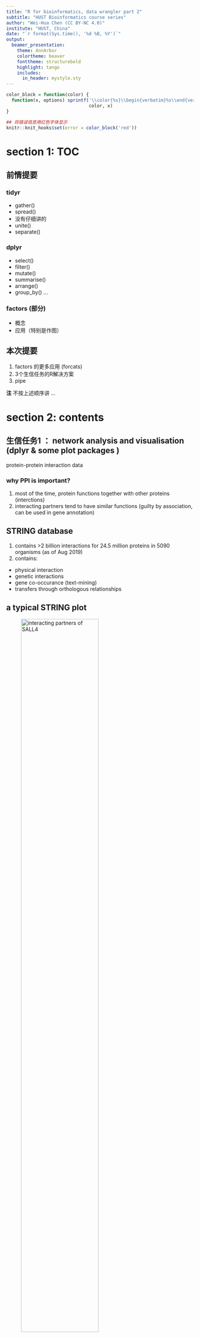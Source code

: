 ```yaml
---
title: "R for bioinformatics, data wrangler part 2"
subtitle: "HUST Bioinformatics course series"
author: "Wei-Hua Chen (CC BY-NC 4.0)"
institute: "HUST, China"
date: "`r format(Sys.time(), '%d %B, %Y')`"
output: 
  beamer_presentation:
    theme: AnnArbor
    colortheme: beaver
    fonttheme: structurebold
    highlight: tango
    includes:
      in_header: mystyle.sty
---
```


```r
color_block = function(color) {
  function(x, options) sprintf('\\color{%s}\\begin{verbatim}%s\\end{verbatim}',
                               color, x)
}

## 将错误信息用红色字体显示
knitr::knit_hooks$set(error = color_block('red'))
```

# section 1: TOC

## 前情提要

### tidyr

* gather()
* spread()
* 没有仔细讲的
 - unite()
 - separate()
 
### dplyr 

* select()
* filter()
* mutate()
* summarise()
* arrange()
* group_by() ... 

### factors (部分)

* 概念
* 应用（特别是作图）

## 本次提要

1. factors 的更多应用 (forcats)
2. 3个生信任务的R解决方案
3. pipe

**注** 不按上述顺序讲 ... 

# section 2: contents

## 生信任务1 ： network analysis and visualisation (dplyr & some plot packages )

protein-protein interaction data

### why PPI is important?

1. most of the time, protein functions together with other proteins (interctions)
2. interacting partners tend to have similar functions (guilty by association, can be used in gene annotation)


## STRING database

1. contains >2 billion interactions for 24.5 million proteins in 5090 organisms (as of Aug 2019)
2. contains: 
 * physical interaction
 * genetic interactions
 * gene co-occurance (text-mining)
 * transfers through orthologous relationships

## a typical STRING plot

![interacting partners of SALL4](images/talk06/string_normal_image.png){height=70%}


## note to previous plot

**note** this plot was generated using the following parameters:

* use SALL4 in human as query
* show only the top ten connectivity partners
* only connectivity score >= 900 (or 0.9) were shown

## tasks of task 1

1. get human PPI data
2. limit the interactions to those with scores >= 900 (or 0.9)
3. find SALL4 and its top ten interaction parteners
4. visualize the PPI network
5. calculate connectivities of sall4 and its top ten parteners in the dataset

**问题** 

生物学意义何在？？

## download human ppi data from STRING

go to : https://string-db.org/cgi/download.pl

![Download human PPI data from STRING](images/talk06/download_human_PPI_from_string.png){height=50%}

## load and load the human PPI data 

\FontSmall

```r
library(tidyverse);
```

```r
## read_csv 也能处理压缩文件！！！ 
ppi <- read_delim( file = "data/talk06/ppi900.txt.gz", col_names = T, 
                   delim =  "\t", quote = "" );

## 查看一下数据 --
ppi %>% filter( gene1 == "SALL4" ) %>% do( head(.,  n = 10 ) );
```

## start to process the data 

\FontSmall 

```r
## get top 10 interacting partners of SALL4 by interaction score ... 
toppart <- ppi %>% filter( gene1 == "SALL4" ) %>% 
  arrange( desc( score ) ) %>% slice( 1:10 );

## get the interaction network consisting the top genes --
genes <- unique( c( "SALL4", toppart$gene2 ) );
netdata <- ppi %>% filter( gene1 %in% genes & gene2 %in% genes );
nrow(netdata);
```

## load the igraph package 

\FontSmall

```r
## -- to make sure the installation will only run once ... 
if (!require("igraph")){ 
  chooseCRANmirror();
  install.packages("igraph");
} 

library( igraph );
```

## visualise the network ...

\FontSmall 

```r
netnet <- graph_from_data_frame( netdata, directed = FALSE );
plot(netnet);
```

## 图的问题

* very ugly
* two lines (redundancy) between every two nodes

## redundancy among data

\FontSmall

```r
netdata %>% filter( gene1 %in% c("SALL4", "NANOG") & gene2 %in% c("SALL4", "NANOG") );
```

## how to remove redundancy? 

\FontSmall 

```r
## create a new column, sort the two gene names, and concatenate them ... 
testdata <- 
  netdata %>% filter( gene1 %in% c("SALL4", "NANOG") & gene2 %in% c("SALL4", "NANOG") ) %>% 
  mutate( group  =  
            if_else( gene1 > gene2, 
                     str_c( gene1, gene2, sep = "-" ), 
                     str_c( gene2, gene1, sep = "-" ) ) );

testdata;
```

\FontNormal

**Note** ```str_c``` is from the ```stringr``` package!! 

## remove redundancy!

\FontSmall 

```r
testdata %>% group_by( group ) %>% slice( 1 );
```

## remove redundancy, cont. 

\FontSmall 

```r
netdata.nr <- 
  netdata %>% 
  mutate( group  =  
            if_else( gene1 > gene2, 
                     str_c( gene1, gene2, sep = "-" ), 
                     str_c( gene2, gene1, sep = "-" ) ) ) %>% 
  group_by( group ) %>% slice( 1 );

nrow(netdata.nr);
```

## plot the non-redundant data 

\FontSmall

```r
netnet.nr <- graph_from_data_frame( netdata.nr, directed = FALSE );
plot(netnet.nr);
```

## redundant 的数据可以用来计算 degree

\FontSmall

```r
net.stats <- 
  netdata %>% group_by( gene1 ) %>% summarise( degree = n() ) %>% 
  arrange( desc (degree) );
net.stats;
```

## 继续美化 network

\FontSmall

```r
## node大小由degree决定
## 查看网络中基因名存储的顺序
V(netnet.nr)$name; 
## 获取它们相对应的 degree ...
net.stats[match( V(netnet.nr)$name , net.stats$gene1 ),  ];
```

## 继续美化 network, cont.

\FontSmall

```r
vertex_attr(netnet.nr, "size") <- 
  net.stats$degree[match( V(netnet.nr)$name , net.stats$gene1 ) ] * 2;
plot( netnet.nr );
```

## 更多美化

详见：

1. [igraph introduction](https://www.jessesadler.com/post/network-analysis-with-r/)
2. [a comprehensive network visualisation tutorial in R](https://kateto.net/network-visualization): igraph and beyond

![Example final outcomes](images/talk06/igraph_example.png){height=40%}

## other network visualisation packages

1. [ggnet](https://briatte.github.io/ggnet/)
2. [interactive networkD3 R package](http://www.sthda.com/english/articles/33-social-network-analysis/137-interactive-network-visualization-using-r/)
3. plotly.js
4. D3

## 生信任务2 : 宏基因基因数据展示的小应用 (forcats)

![肠道物种丰度示意图](images/talk06/gmrepo_run_statistics.png){height=60%}

Find more at the [GMrepo database](https://gmrepo.humangut.info/home).

## 什么是宏基因组？

Metagenomics is the study of genetic material recovered directly from environmental samples. 

### research contents 

- mostly prokaryotes
- unicellular eukaryotes
- viruses

### techniques

- 16S (universially conserved gene in prokaryotes)
- whole genome sequencing (WGS or metagenomics)

## what can metagenomics do?

- identify new species
- reveal species kinds and abundances 
- relate species changes to human health and disease

## biomes

![Biomes](images/talk06/ebi_metagenomics_biomes_aug8_2019.png){height=60%}

Screenshot taken from the [EBI metagenomics database](https://www.ebi.ac.uk/metagenomics/) on Aug 8, 2019.

## enviromental microbiome

- soil
- ocean 

![The tara oceans expedition](images/talk06/tara_oceans_boat.jpg){height=50%}

## host associated microbiomes 

- human body sites
- animals & plants 

![NIH human microbiome project](images/talk06/iHMP.png){height=30%}

## why human gut microbiota is important?

![human gut microbita](images/talk06/GutMicrobeInfographic.png){height=60%}

## tasks of human gut microbiota analysis

- identify new species
- find good, bad and commensal microbes
- link microbial variations to human health
- mechanisms
- modulation, intervention and regulation

## typical human gut microbiome data

Species abundances

\FontSmall

```r
abu <- read_delim(file = "data/talk06/relative_abundance_for_RUN_ERR1072629_taxonlevel_species.txt",
                  delim = "\t", quote = "", comment = "#");

nrow(abu);
```

## Species abundances, cont.

\FontSmall

```r
abu %>% arrange( desc( relative_abundance ) ) %>% do( head(., n = 10) );
```

## 相对丰度作图要求

1. 按丰度从高到低排序
2. 只取前10个species (保留10行)
3. 将后面的丰度累加在一起，汇总为“Others”分类

## 数据处理

\FontSmall

```r
library( tidytidbits );
abu.dat <- 
  abu %>% arrange( desc( relative_abundance ) ) %>% 
    lump_rows( scientific_name, relative_abundance, n = 10, other_level = "Others" );

head(abu.dat, n = 11);
```


## 尝试作图

\FontSmall

```r
ggplot(abu.dat, aes(x = scientific_name, y = relative_abundance, fill = scientific_name ) ) + 
  geom_bar( stat = "identity" ) + 
  coord_flip()
```

## 调整排列顺序

\FontSmall

```r
## 用 forcat 包的 fct_reorder 函数; 注意它3个参数的意义！！！
ggplot(abu.dat, aes(x = fct_reorder( scientific_name, relative_abundance, .desc = F), 
                    y = relative_abundance, fill = scientific_name ) ) + 
  geom_bar( stat = "identity" ) + 
  coord_flip() + xlab("Species") + ylab( "Relative abundance %" ) 
```

## 更多 forcats 的应用 ... 

see here: https://cran.r-project.org/web/packages/forcats/vignettes/forcats.html

更多应用将会在 作图 （ggplot2） 时讲到。

## 生信任务3 : 整合基因表达、甲基化、突变数据 (dplyr::join)

在生信分析中，常需要将多个来源的数据整合在一个表格中，以方便后续分析。

\FontSmall

```r
meth <- read_delim( file = "data/talk06/methylation_data.txt.gz", 
                    delim = "\t", quote = "", col_names = T);

head(meth, n = 3);
```

\FontNormal

**问题** 什么是甲基化？？

## 表达数据

\FontSmall

```r
expr <- read_delim( file = "data/talk06/expression_data.txt.gz",
                    delim = "\t", quote = "", col_names = T );

head( expr, n = 5);
```

## 整合后的结果应该是什么？？

| gene    | TSS200  | TSS1500 | UTR | body | expression |
|--------|---------|---------|-----|---------------|----------|
| gene1   | 0.1      | 0.2 | NA  |  0.8 | 100 | 
| gene2   | 0.12      | 0.32 | NA  | 0.9  | 18 | 

... 

## 第一种方法，使用 spread 

先合并，再 spread 
用 ```bind_rows ``` 合并两个 tibble 时，列名需要一致

\FontSmall
```r
meth2 <- meth %>% select( gene, group=site, value=methylation_score );
head(meth2, n=2);

expr2 <- expr %>% mutate( group = "rkpm" ) %>%
  select( gene, group, value=rkpm ) %>% 
  group_by( gene ) %>% slice( 1 );
head(expr2, n=2);
```

\FontNormal

**注：** gene name 与 group 组合必须是唯一的。即：基因A只能有一个表达量值。

## 合并 & spread 

\FontSmall

```r
comb <- bind_rows( meth2, expr2 );
comb.wide <- comb %>% spread( group, value );

head(comb.wide);
```

## 方法二：使用 join ...

首先对 methylation 数据进行处理

\FontSmall

```r
meth3 <- 
  meth %>% spread( site, methylation_score );

head(meth3);
```


## dplyr::join

\FontSmall

```r
comb2 <- left_join( meth3, expr2, by = "gene" ) %>% select( -group );
head(comb2);
```

\FontNormal

**注意** left_join 的语法 

## join 详解

- left_join(): return all rows from x, and all columns from x and y. Rows in x with no match in y will have NA values in the new columns. If there are multiple matches between x and y, all combinations of the matches are returned.

- inner_join()
- right_join()
- full_join()

更多请见： https://dplyr.tidyverse.org/reference/join.html

# section 3: pipe 

## 什么是 pipe ？ 

* pipe 就是 ``` %>% ```
* it comes from the ``` magrittr ``` package by **Stefan Milton Bache**
* Packages in the tidyverse load %>% for you automatically, so you don’t usually load magrittr explicitly. 
* 实质是中间值的传递

示例：

\FontSmall

```r
## 比如：这段代码可以合并为：
comb <- bind_rows( meth2, expr2 );
comb.wide <- comb %>% spread( group, value );

## -- 新代码 ... 
bind_rows( meth2, expr2 ) %>%
  spread( group, value );
```

## 是否所有函数都支持 pipe ？ 

是的。

通常需要用 ``` . ``` 指代传递来的数据，并以参数的形式赋予下游函数:

\FontSmall
```r
ppi %>% filter( gene1 == "SALL4" ) %>% do( head(.,  n = 10 ) );

## 也可以写为
ppi %>% filter( gene1 == "SALL4" ) %>% head(.,  n = 10 );
```

## 其它形式的 pipe 

``` %T>% ``` : 返回上游的值 （？？？）

\FontSmall

```r
library(magrittr)
## 示例：res1 是空值 ... 
res1 <- 
  rnorm(100) %>%
    matrix(ncol = 2) %>%
    plot();
```

## %T>%: 返回上游值 (left-side values)

\FontSmall 

```r
## 示例：res2 是 matrix() 内容 ... 
res2 <- 
  rnorm(100) %>%
    matrix(ncol = 2) %T>%
    plot();
```

## %T>%: 返回上游值 (left-side values), cont. 

\FontSmall 

```r
head(res2);
```

## %$% ： attach ??? 

\FontSmall
```r
attach( mtcars ); ## note the warning message ... 
cor.test( cyl, mpg ); ## 汽缸数与燃油效率
```

## %$% ： attach ??? , cont. 

\FontSmall

```r
detach( mtcars );
with( mtcars, cor.test( cyl, mpg ) );
```

## %$% ： attach ??? , cont. 

\FontSmall

```r
mtcars %$% 
  cor.test( cyl, mpg );
```

## 其它 pipe 及注意事项

\FontSmall

```r
## 双向 pipe 
mtcars %<>% transform(cyl = cyl * 2); 
```

**注** 

* pipe 的使用可以使思路更清晰
* 因此，尽量使用 ``` %>% ``` （方向明确），而不使用其它方向不明确的 pipe 

# section 4: Exercise & home work 

## 练习

练习本堂讲到的三个示例

用示例2的数据画饼图

```r
ggplot(abu.dat, aes(x = fct_reorder( scientific_name, relative_abundance, .desc = F), 
                    y = relative_abundance, fill = scientific_name ) ) + 
  geom_bar( stat = "identity" ) + 
  coord_polar(  ) + xlab("Species") + ylab( "Relative abundance %" ) 
```

## 作业： pie chart 

![make a pie chart like this using the meteagenomics data](images/talk06/121-ggplot-pie-chart-donut-chart-1.png){height=50%}

详见： https://www.datanovia.com/en/blog/how-to-create-a-pie-chart-in-r-using-ggplot2/

## 更多练习

- join: https://r4ds.had.co.nz/relational-data.html
- forcats: https://cran.r-project.org/web/packages/forcats/vignettes/forcats.html

## 下次预告

Strings and regular expression

